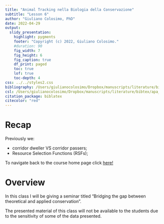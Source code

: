 ```yaml
---
title: "Animal Tracking nella Biologia della Conservazione"
subtitle: "Lesson 6"
author: "Giuliano Colosimo, PhD"
date: 2022-04-29
output:
  slidy_presentation:
    highlight: pygments
    footer: "Copyright (c) 2022, Giuliano Colosimo." 
    #duration: 90
    fig_width: 7
    fig_height: 6
    fig_caption: true
    df_print: paged
    toc: true
    lof: true
    toc-depth: 4
css: ../../styles2.css
bibliography: /Users/giulianocolosimo/Dropbox/manuscripts/literature/bibtex/comprehensive_database.bib
csl: /Users/giulianocolosimo/Dropbox/manuscripts/literature/bibtex/apa_5th_edition.csl
citation_package: biblatex
citecolor: "red"
---
```

# Recap

Previously we:

- corridor dweller VS corridor passers;
- Resource Selection Functions (RSFs);

To navigate back to the course home page click [here!](https://giulianocolosimo.github.io/anmtbc_2022/)

# Overview

In this class I will be giving a seminar titled "Bridging the gap between theoretical and applied conservation".

The presented material of this class will not be available to the students due to the sensitivity of some of the data presented.

